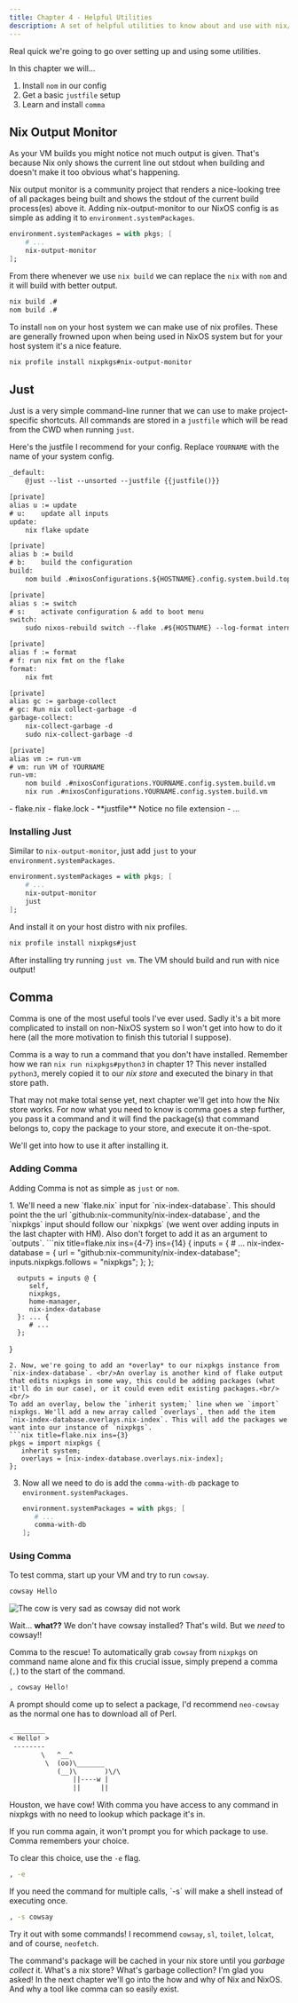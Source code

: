 ```yaml
---
title: Chapter 4 - Helpful Utilities
description: A set of helpful utilities to know about and use with nix/NixOS
---
```



Real quick we're going to go over setting up and using some utilities.

In this chapter we will...

1. Install `nom` in our config
2. Get a basic `justfile` setup
3. Learn and install `comma`

## Nix Output Monitor

As your VM builds you might notice not much output is given. That's because Nix only shows the current line out stdout when building and doesn't make it too obvious what's happening.

Nix output monitor is a community project that renders a nice-looking tree of all packages being built and shows the stdout of the current build process(es) above it. Adding nix-output-monitor to our NixOS config is as simple as adding it to `environment.systemPackages`. 

```nix title=config.nix ins={3}
environment.systemPackages = with pkgs; [
    # ...
    nix-output-monitor
];
```

From there whenever we use `nix build` we can replace the `nix` with `nom` and it will build with better output.

```sh ins=nom del=nix ".#"
nix build .#
nom build .#
```

To install `nom` on your host system we can make use of nix profiles. These are generally frowned upon when being used in NixOS system but for your host system it's a nice feature.

```sh
nix profile install nixpkgs#nix-output-monitor
```

## Just

Just is a very simple command-line runner that we can use to make project-specific shortcuts. All commands are stored in a `justfile` which will be read from the CWD when running `just`. 

Here's the justfile I recommend for your config. Replace `YOURNAME` with the name of your system config.

```txt title=justfile "YOURNAME"
_default:
    @just --list --unsorted --justfile {{justfile()}}

[private]
alias u := update
# u:    update all inputs
update:
    nix flake update

[private]
alias b := build
# b:    build the configuration
build:
    nom build .#nixosConfigurations.${HOSTNAME}.config.system.build.toplevel

[private]
alias s := switch
# s:    activate configuration & add to boot menu
switch: 
    sudo nixos-rebuild switch --flake .#${HOSTNAME} --log-format internal-json |& nom --json

[private]
alias f := format
# f: run nix fmt on the flake
format:
    nix fmt

[private]
alias gc := garbage-collect
# gc: Run nix collect-garbage -d
garbage-collect:
    nix-collect-garbage -d
    sudo nix-collect-garbage -d

[private]
alias vm := run-vm
# vm: run VM of YOURNAME
run-vm:
    nom build .#nixosConfigurations.YOURNAME.config.system.build.vm
    nix run .#nixosConfigurations.YOURNAME.config.system.build.vm
```

<FileTree>
- flake.nix
- flake.lock
- **justfile** Notice no file extension
- ...
</FileTree>

### Installing Just

Similar to `nix-output-monitor`, just add `just` to your `environment.systemPackages`.

```nix title=config.nix ins={4}
environment.systemPackages = with pkgs; [
    # ...
    nix-output-monitor
    just
];
```

And install it on your host distro with nix profiles.

```sh
nix profile install nixpkgs#just
```

After installing try running `just vm`. The VM should build and run with nice output!

## Comma

Comma is one of the most useful tools I've ever used. Sadly it's a bit more complicated to install on non-NixOS system so I won't get into how to do it here (all the more motivation to finish this tutorial I suppose).

Comma is a way to run a command that you don't have installed. Remember how we ran `nix run nixpkgs#python3` in chapter 1? This never installed `python3`, merely copied it to our *nix store* and executed the binary in that store path. 

That may not make total sense yet, next chapter we'll get into how the Nix store works. For now what you need to know is comma goes a step further, you pass it a command and it will find the package(s) that command belongs to, copy the package to your store, and execute it on-the-spot.

We'll get into how to use it after installing it.

### Adding Comma

Adding Comma is not as simple as `just` or `nom`. 

<Steps>
1. We'll need a new `flake.nix` input for `nix-index-database`. This should point the the url `github:nix-community/nix-index-database`, and the `nixpkgs` input should follow our `nixpkgs` (we went over adding inputs in the last chapter with HM). Also don't forget to add it as an argument to `outputs`.
   ```nix title=flake.nix ins={4-7} ins={14}
   {
      inputs = {
         # ...
         nix-index-database = {
            url = "github:nix-community/nix-index-database";
            inputs.nixpkgs.follows = "nixpkgs";
         };
      };

      outputs = inputs @ {
         self,
         nixpkgs,
         home-manager,
         nix-index-database
      }: ... {  
         # ...
      };
   }
   ```
2. Now, we're going to add an *overlay* to our nixpkgs instance from `nix-index-database`. <br/>An overlay is another kind of flake output that edits nixpkgs in some way, this could be adding packages (what it'll do in our case), or it could even edit existing packages.<br/><br/>
   To add an overlay, below the `inherit system;` line when we `import` nixpkgs. We'll add a new array called `overlays`, then add the item `nix-index-database.overlays.nix-index`. This will add the packages we want into our instance of `nixpkgs`.
   ```nix title=flake.nix ins={3}
   pkgs = import nixpkgs {
      inherit system;
      overlays = [nix-index-database.overlays.nix-index];
   };
   ```
3. Now all we need to do is add the `comma-with-db` package to `environment.systemPackages`.
   ```nix title=config.nix ins={3}
   environment.systemPackages = with pkgs; [
      # ...
      comma-with-db
   ];
   ```
</Steps>

### Using Comma

To test comma, start up your VM and try to run `cowsay`.

```sh
cowsay Hello
```

![The cow is very sad as cowsay did not work](../../../assets/cow.jpg)

Wait... **what??** We don't have cowsay installed? That's wild. But we *need* to cowsay!! 

Comma to the rescue! To automatically grab `cowsay` from `nixpkgs` on command name alone and fix this crucial issue, simply prepend a comma (`,`) to the start of the command.

```sh ins=", "
, cowsay Hello!
```

A prompt should come up to select a package, I'd recommend `neo-cowsay` as the normal one has to download all of Perl.

```txt
 ________
< Hello! >
 --------
        \   ^__^
         \  (oo)\_______
            (__)\       )\/\
                ||----w |
                ||     ||
```

Houston, we have cow! With comma you have access to any command in nixpkgs with no need to lookup which package it's in.

<Aside>
If you run comma again, it won't prompt you for which package to use. Comma remembers your choice.

To clear this choice, use the `-e` flag.

```sh
, -e
```
</Aside>

<Aside type="tip">
If you need the command for multiple calls, `-s` will make a shell instead of executing once.

```sh ins="-s"
, -s cowsay
```
</Aside>

Try it out with some commands! I recommend `cowsay`, `sl`, `toilet`, `lolcat`, and of course, `neofetch`.

The command's package will be cached in your nix store until you *garbage collect* it. What's a nix store? What's garbage collection? I'm glad you asked! In the next chapter we'll go into the how and why of Nix and NixOS. And why a tool like comma can so easily exist.
